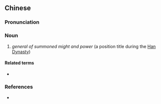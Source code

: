 {{also|奋威将军}}
==Chinese==
{{zh-forms|s=奋威将军|type=22}}

===Pronunciation===
{{zh-pron
|m=fènwēi jiāngjūn
|cat=n
}}

===Noun===
{{zh-noun}}

# {{lb|zh|archaic}} ''general of summoned might and power'' (a position title during the [[w:Han Dynasty|Han Dynasty]])

====Related terms====
* {{zh-l|韓馥}}

===References===
* {{cite-book
|last=Luo
|first=Guanzhong
|authorlink=w:Luo Guanzhong
|coauthors=
|year=
|title=Annotated [[s:Romance of the Three Kingdoms/Chapter 7#5|Romance of the Three Kingdoms/Chapter 7]]
|language=Mandarin
|publisher=
|location=
}}